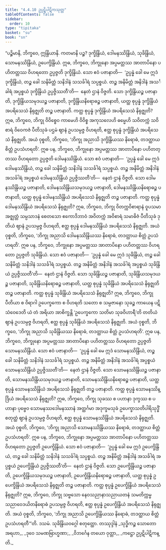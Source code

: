 ```yaml
---
title: "4.4.10 ဥပ္ပဋိပါဋိကသုတ္တ"
tableOfContents: false
sidebar:
  order: 10
type: "tipitaka"
basket: "su"
book: "sn"
---
```



<DynamicBreadcrumb />

<Division number="510" book="sn" e="ch" v="18" p="354">

<Paragraph number="1128" book="sn">
“ပဉ္စိမာနိ, ဘိက္ခဝေ, ဣန္ဒြိယာနိ. ကတမာနိ ပဉ္စ? ဒုက္ခိန္ဒြိယံ, ဒေါမနဿိန္ဒြိယံ, သုခိန္ဒြိယံ, သောမနဿိန္ဒြိယံ, ဥပေက္ခိန္ဒြိယံ. ဣဓ, ဘိက္ခဝေ, ဘိက္ခုနော အပ္ပမတ္တဿ အာတာပိနော ပဟိတတ္တဿ ဝိဟရတော ဥပ္ပဇ္ဇတိ ဒုက္ခိန္ဒြိယံ. သော ဧဝံ ပဇာနာတိ—  ‘ဥပ္ပန္နံ ခေါ မေ ဣဒံ ဒုက္ခိန္ဒြိယံ, တဉ္စ ခေါ သနိမိတ္တံ သနိဒါနံ သသင်္ခါရံ သပ္ပစ္စယံ. တဉ္စ အနိမိတ္တံ အနိဒါနံ အသင်္ခါရံ အပ္ပစ္စယံ ဒုက္ခိန္ဒြိယံ ဥပ္ပဇ္ဇိဿတီ’တိ—  နေတံ ဌာနံ ဝိဇ္ဇတိ. သော ဒုက္ခိန္ဒြိယဉ္စ ပဇာနာတိ, ဒုက္ခိန္ဒြိယသမုဒယဉ္စ ပဇာနာတိ, ဒုက္ခိန္ဒြိယနိရောဓဉ္စ ပဇာနာတိ, ယတ္ထ စုပ္ပန္နံ ဒုက္ခိန္ဒြိယံ အပရိသေသံ နိရုဇ္ဈတိ တဉ္စ ပဇာနာတိ. ကတ္ထ စုပ္ပန္နံ ဒုက္ခိန္ဒြိယံ အပရိသေသံ နိရုဇ္ဈတိ? ဣဓ, ဘိက္ခဝေ, ဘိက္ခု ဝိဝိစ္စေဝ ကာမေဟိ ဝိဝိစ္စ အကုသလေဟိ ဓမ္မေဟိ သဝိတက္ကံ သဝိစာရံ ဝိဝေကဇံ ပီတိသုခံ ပဌမံ ဈာနံ ဥပသမ္ပဇ္ဇ ဝိဟရတိ, ဧတ္ထ စုပ္ပန္နံ ဒုက္ခိန္ဒြိယံ အပရိသေသံ နိရုဇ္ဈတိ. အယံ ဝုစ္စတိ, ဘိက္ခဝေ, ‘ဘိက္ခု အညာသိ ဒုက္ခိန္ဒြိယဿ နိရောဓံ, တဒတ္ထာယ စိတ္တံ ဥပသံဟရတိ’.
</Paragraph>

<Paragraph number="1129" book="sn">
ဣဓ ပန, ဘိက္ခဝေ, ဘိက္ခုနော အပ္ပမတ္တဿ အာတာပိနော ပဟိတတ္တဿ ဝိဟရတော ဥပ္ပဇ္ဇတိ ဒေါမနဿိန္ဒြိယံ. သော ဧဝံ ပဇာနာတိ—  ‘ဥပ္ပန္နံ ခေါ မေ ဣဒံ ဒေါမနဿိန္ဒြိယံ, တဉ္စ ခေါ သနိမိတ္တံ သနိဒါနံ သသင်္ခါရံ သပ္ပစ္စယံ. တဉ္စ အနိမိတ္တံ အနိဒါနံ အသင်္ခါရံ အပ္ပစ္စယံ ဒေါမနဿိန္ဒြိယံ ဥပ္ပဇ္ဇိဿတီ’တိ—  နေတံ ဌာနံ ဝိဇ္ဇတိ. သော ဒေါမနဿိန္ဒြိယဉ္စ ပဇာနာတိ, ဒေါမနဿိန္ဒြိယသမုဒယဉ္စ ပဇာနာတိ, ဒေါမနဿိန္ဒြိယနိရောဓဉ္စ ပဇာနာတိ, ယတ္ထ စုပ္ပန္နံ ဒေါမနဿိန္ဒြိယံ အပရိသေသံ နိရုဇ္ဈတိ တဉ္စ ပဇာနာတိ. ကတ္ထ စုပ္ပန္နံ ဒေါမနဿိန္ဒြိယံ အပရိသေသံ နိရုဇ္ဈတိ? ဣဓ, ဘိက္ခဝေ, ဘိက္ခု ဝိတက္ကဝိစာရာနံ ဝူပသမာ အဇ္ဈတ္တံ သမ္ပသာဒနံ စေတသော ဧကောဒိဘာဝံ အဝိတက္ကံ အဝိစာရံ သမာဓိဇံ ပီတိသုခံ ဒုတိယံ ဈာနံ ဥပသမ္ပဇ္ဇ ဝိဟရတိ, ဧတ္ထ စုပ္ပန္နံ ဒေါမနဿိန္ဒြိယံ အပရိသေသံ နိရုဇ္ဈတိ. အယံ ဝုစ္စတိ, ဘိက္ခဝေ, ‘ဘိက္ခု အညာသိ ဒေါမနဿိန္ဒြိယဿ နိရောဓံ, တဒတ္ထာယ စိတ္တံ ဥပသံဟရတိ’.
</Paragraph>

<Paragraph number="1130" book="sn">
ဣဓ ပန, ဘိက္ခဝေ, ဘိက္ခုနော အပ္ပမတ္တဿ အာတာပိနော ပဟိတတ္တဿ ဝိဟရတော ဥပ္ပဇ္ဇတိ သုခိန္ဒြိယံ. သော ဧဝံ ပဇာနာတိ—  ‘ဥပ္ပန္နံ ခေါ မေ ဣဒံ သုခိန္ဒြိယံ, တဉ္စ ခေါ သနိမိတ္တံ သနိဒါနံ သသင်္ခါရံ သပ္ပစ္စယံ. တဉ္စ အနိမိတ္တံ အနိဒါနံ အသင်္ခါရံ အပ္ပစ္စယံ သုခိန္ဒြိယံ ဥပ္ပဇ္ဇိဿတီ’တိ—  နေတံ ဌာနံ ဝိဇ္ဇတိ. သော သုခိန္ဒြိယဉ္စ ပဇာနာတိ, သုခိန္ဒြိယသမုဒယဉ္စ ပဇာနာတိ, သုခိန္ဒြိယနိရောဓဉ္စ ပဇာနာတိ, ယတ္ထ စုပ္ပန္နံ သုခိန္ဒြိယံ အပရိသေသံ နိရုဇ္ဈတိ တဉ္စ ပဇာနာတိ. ကတ္ထ စုပ္ပန္နံ သုခိန္ဒြိယံ အပရိသေသံ နိရုဇ္ဈတိ? ဣဓ, ဘိက္ခဝေ, ဘိက္ခု ပီတိယာ စ ဝိရာဂါ ဥပေက္ခကော စ ဝိဟရတိ သတော စ သမ္ပဇာနော သုခဉ္စ ကာယေန ပဋိသံဝေဒေတိ ယံ တံ အရိယာ အာစိက္ခန္တိ ‘ဥပေက္ခကော သတိမာ သုခဝိဟာရီ’တိ တတိယံ ဈာနံ ဥပသမ္ပဇ္ဇ ဝိဟရတိ, ဧတ္ထ စုပ္ပန္နံ သုခိန္ဒြိယံ အပရိသေသံ နိရုဇ္ဈတိ. အယံ ဝုစ္စတိ, ဘိက္ခဝေ, ‘ဘိက္ခု အညာသိ သုခိန္ဒြိယဿ နိရောဓံ, တဒတ္ထာယ စိတ္တံ ဥပသံဟရတိ’.
</Paragraph>

<Paragraph number="1131" book="sn">
ဣဓ ပန, ဘိက္ခဝေ, ဘိက္ခုနော အပ္ပမတ္တဿ အာတာပိနော ပဟိတတ္တဿ ဝိဟရတော ဥပ္ပဇ္ဇတိ သောမနဿိန္ဒြိယံ. သော ဧဝံ ပဇာနာတိ—  ‘ဥပ္ပန္နံ ခေါ မေ ဣဒံ သောမနဿိန္ဒြိယံ, တဉ္စ ခေါ သနိမိတ္တံ သနိဒါနံ သသင်္ခါရံ သပ္ပစ္စယံ. တဉ္စ အနိမိတ္တံ အနိဒါနံ အသင်္ခါရံ အပ္ပစ္စယံ သောမနဿိန္ဒြိယံ ဥပ္ပဇ္ဇိဿတီ’တိ—  နေတံ ဌာနံ ဝိဇ္ဇတိ. သော သောမနဿိန္ဒြိယဉ္စ ပဇာနာတိ, သောမနဿိန္ဒြိယသမုဒယဉ္စ ပဇာနာတိ, သောမနဿိန္ဒြိယနိရောဓဉ္စ ပဇာနာတိ, ယတ္ထ စုပ္ပန္နံ သောမနဿိန္ဒြိယံ အပရိသေသံ နိရုဇ္ဈတိ တဉ္စ ပဇာနာတိ. ကတ္ထ စုပ္ပန္နံ သောမနဿိန္ဒြိယံ အပရိသေသံ နိရုဇ္ဈတိ? ဣဓ, ဘိက္ခဝေ, ဘိက္ခု သုခဿ စ ပဟာနာ ဒုက္ခဿ စ ပဟာနာ ပုဗ္ဗေဝ သောမနဿဒေါမနဿာနံ အတ္ထင်္ဂမာ အဒုက္ခမသုခံ ဥပေက္ခာသတိပါရိသုဒ္ဓိံ စတုတ္ထံ ဈာနံ ဥပသမ္ပဇ္ဇ ဝိဟရတိ, ဧတ္ထ စုပ္ပန္နံ သောမနဿိန္ဒြိယံ အပရိသေသံ နိရုဇ္ဈတိ. အယံ ဝုစ္စတိ, ဘိက္ခဝေ, ‘ဘိက္ခု အညာသိ သောမနဿိန္ဒြိယဿ နိရောဓံ, တဒတ္ထာယ စိတ္တံ ဥပသံဟရတိ’.
</Paragraph>

<Paragraph number="1132" book="sn">
ဣဓ ပန, ဘိက္ခဝေ, ဘိက္ခုနော အပ္ပမတ္တဿ အာတာပိနော ပဟိတတ္တဿ ဝိဟရတော ဥပ္ပဇ္ဇတိ ဥပေက္ခိန္ဒြိယံ. သော ဧဝံ ပဇာနာတိ—  ‘ဥပ္ပန္နံ ခေါ မေ ဣဒံ ဥပေက္ခိန္ဒြိယံ, တဉ္စ ခေါ သနိမိတ္တံ သနိဒါနံ သသင်္ခါရံ သပ္ပစ္စယံ. တဉ္စ အနိမိတ္တံ အနိဒါနံ အသင်္ခါရံ အပ္ပစ္စယံ ဥပေက္ခိန္ဒြိယံ ဥပ္ပဇ္ဇိဿတီ’တိ—  နေတံ ဌာနံ ဝိဇ္ဇတိ. သော ဥပေက္ခိန္ဒြိယဉ္စ ပဇာနာတိ, ဥပေက္ခိန္ဒြိယသမုဒယဉ္စ ပဇာနာတိ, ဥပေက္ခိန္ဒြိယနိရောဓဉ္စ ပဇာနာတိ, ယတ္ထ စုပ္ပန္နံ ဥပေက္ခိန္ဒြိယံ အပရိသေသံ နိရုဇ္ဈတိ တဉ္စ ပဇာနာတိ. ကတ္ထ စုပ္ပန္နံ ဥပေက္ခိန္ဒြိယံ အပရိသေသံ နိရုဇ္ဈတိ? ဣဓ, ဘိက္ခဝေ, ဘိက္ခု သဗ္ဗသော နေဝသညာနာသညာယတနံ သမတိက္ကမ္မ သညာဝေဒယိတနိရောဓံ ဥပသမ္ပဇ္ဇ ဝိဟရတိ, ဧတ္ထ စုပ္ပန္နံ ဥပေက္ခိန္ဒြိယံ အပရိသေသံ နိရုဇ္ဈတိ. အယံ ဝုစ္စတိ, ဘိက္ခဝေ, ‘ဘိက္ခု အညာသိ ဥပေက္ခိန္ဒြိယဿ နိရောဓံ, တဒတ္ထာယ စိတ္တံ ဥပသံဟရတီ’”တိ.

</Paragraph>
</Division>

<Paragraph number="1133" type="center" book="sn">
ဒသမံ.



</Paragraph>

<Paragraph number="1134" type="center" book="sn">
သုခိန္ဒြိယဝဂ္ဂေါ စတုတ္ထော.



</Paragraph>

<Paragraph number="1135" type="center" book="sn">
တဿုဒ္ဒါနံ


</Paragraph>

<Paragraph number="1136" type="verses" book="sn">
_သုဒ္ဓိကဉ္စ သောတော အရဟာ,_  
_ဒုဝေ သမဏဗြာဟ္မဏာ;_  
_ဝိဘင်္ဂေန တယော ဝုတ္တာ,_  
_ကဋ္ဌော ဥပ္ပဋိပါဋိကန္တိ._
</Paragraph>